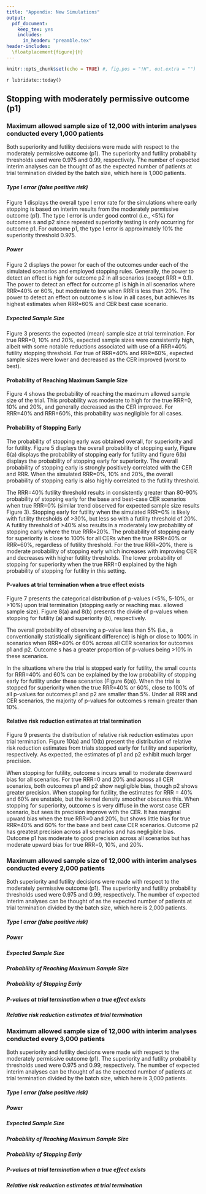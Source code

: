 ```yaml
---
title: "Appendix: New Simulations"
output:
  pdf_document:
    keep_tex: yes
    includes:
      in_header: "preamble.tex"
header-includes:
  \floatplacement{figure}{H}
---
```


```r
knitr::opts_chunk$set(echo = TRUE) #, fig.pos = "!H", out.extra = "")
```

`r lubridate::today()`

## Stopping with moderately permissive outcome (p1)
### Maximum allowed sample size of 12,000 with interim analyses conducted every 1,000 patients

Both superiority and futility decisions were made with respect to the moderately permissive outcome (p1).  The superiority and futility probability thresholds used were 0.975 and 0.99, respectively. The number of expected interim analyses can be thought of as the expected number of patients at trial termination divided by the batch size, which here is 1,000 patients.

##### Type I error (false positive risk)

Figure 1 displays the overall type I error rate for the simulations where early stopping is based on interim results from the moderately permissive outcome (p1). The type I error is under good control (i.e., <5%) for outcomes s and p2 since repeated superiority testing is only occurring for outcome p1. For outcome p1, the type I error is approximately 10% the superiority threshold 0.975. 

\captionsetup[figure]{font=small,labelfont=small}

\begin{figure}
  \caption{Overall type I error rate based on moderately permissive (p1) outcome based stopping rules. Observed type one error rate for each outcome is
  presented by colored bars (see legend). Results by the three categories of control event rates are by rows. Results by the futility thresholds are
  presented on the x-axis.}
  \includegraphics{../p1_plots/batch_size_nb_1000/type_1_error_p1.png}
\end{figure}

##### Power

Figure 2 displays the power for each of the outcomes under each of the simulated scenarios and employed stopping rules. Generally, the power to detect an effect is high for outcome p2 in all scenarios (except RRR = 0.1). The power to detect an effect for outcome p1 is high in all scenarios where RRR=40% or 60%, but moderate to low when RRR is less than 20%. The power to detect an effect on outcome s is low in all cases, but achieves its highest estimates when RRR=60% and CER best case scenario.

\begin{figure}
  \caption{Power under the three relative risk reductions (RRR - upper column label) for each of the outcomes (lower column labels). 
  Power estimates by control event rates are presented by the rows. Power estimates by the futility thresholds are presented on the x-axis}
  \includegraphics{../p1_plots/batch_size_nb_1000/power_all_p1.png}
\end{figure}

\clearpage

##### Expected Sample Size

Figure 3 presents the expected (mean) sample size at trial termination. For true RRR=0, 10% and 20%, expected sample sizes were consistently high, albeit with some notable reductions associated with use of a RRR=40% futility stopping threshold. For true of RRR=40% and RRR=60%, expected sample sizes were lower and decreased as the CER improved (worst to best).

\begin{figure}
  \caption{Expected sample size at trial termination. Results by control event scenarios are presented by rows. Results
  by relative risk reductions are presented by columns. Results by futility thresholds are presented on the x-axis}
  \includegraphics{../p1_plots/batch_size_nb_1000/exp_sample_size_p1.png}
\end{figure}

\clearpage

#### Probability of Reaching Maximum Sample Size

Figure 4 shows the probability of reaching the maximum allowed sample size of the trial.  This probability was moderate to high for the true RRR=0, 10% and 20%, and generally decreased as the CER improved.  For RRR=40% and RRR=60%, this probability was negligible for all cases.

\begin{figure}
  \caption{Probability of reaching maximum sample size for the three control event rates (CER – rows), relative
  risk reductions (RRR – columns), and futility thresholds (x-axis).}
  \includegraphics{../p1_plots/batch_size_nb_1000/prob_reach_max_size_p1.png}
\end{figure}

\clearpage

#### Probability of Stopping Early

The probability of stopping early was obtained overall, for superiority and for futility. Figure 5 displays the overall probability of stopping early, Figure 6(a) displays the probability of stopping early for futility and figure 6(b) displays the probability of stopping early for superiority. The overall probability of stopping early is strongly positively correlated with the CER and RRR. When the simulated RRR=0%, 10% and 20%, the overall probability of stopping early is also highly correlated to the futility threshold. 

\begin{figure}
  \caption{Probability of stopping early due to futility or superiority for the three control event rates (CER – rows), relative risk reductions (RRR – columns), and futility thresholds (x-axis).}
  \includegraphics{../p1_plots/batch_size_nb_1000/prob_stop_early_p1.png}
\end{figure}

The RRR=40% futility threshold results in consistently greater than 80-90% probability of stopping early for the base and best-case CER scenarios when true RRR=0% (similar trend observed for expected sample size results Figure 3). Stopping early for futility when the simulated RRR=0% is likely with futility thresholds of >30%, but less so with a futility threshold of 20%. A futility threshold of >40% also results in a moderately low probability of stopping early where the true RRR=20%. The probability of stopping early for superiority is close to 100% for all CERs when the true RRR=40% or RRR=60%, regardless of futility threshold.  For the true RRR=20%, there is moderate probability of stopping early which increases with improving CER and decreases with higher futility thresholds. The lower probability of stopping for superiority when the true RRR=0 explained by the high probability of stopping for futility in this setting. 

\begin{figure}
\centering
  \caption{Probability of stopping early due to futility, and stopping early due to superiority. Stopping probabilities
  are presented for the three control event rates (CER – rows), relative risk reductions (RRR – columns), and futility thresholds (x-axis).}
  \label{fig:fig}
  \begin{subfigure}{0.8\textwidth}
    \centering
    \caption{}
    \includegraphics{../p1_plots/batch_size_nb_1000/prob_stop_early_fut_p1.png}
  \end{subfigure}
  \begin{subfigure}{0.8\textwidth}
    \centering
    \caption{}
    \includegraphics{../p1_plots/batch_size_nb_1000/prob_stop_early_sup_p1.png}
  \end{subfigure}
\end{figure}

\clearpage

#### P-values at trial termination when a true effect exists

Figure 7 presents the categorical distribution of p-values (<5%, 5-10%, or >10%) upon trial termination (stopping early or reaching max. allowed sample size). Figure 8(a) and 8(b) presents the divide of p-values when stopping for futility (a) and superiority (b), respectively.

The overall probability of observing a p-value less than 5% (i.e., a conventionally statistically significant difference) is high or close to 100% in scenarios when RRR=40% or 60% across all CER scenarios for outcomes p1 and p2. Outcome s has a greater proportion of p-values being >10% in these scenarios.

\begin{figure}
  \caption{Overall probability at trial termination that the p-value (from Fisher’s exact test) at termination of the
  trial is below 5\%, between 5\% and 10\% and greater than 10\%. The rows represent the three control even rate scenarios
  and the columns present the relative risk reduction scenarios.}
  \includegraphics{../p1_plots/batch_size_nb_1000/pvalue_p1.png}
\end{figure}

In the situations where the trial is stopped early for futility, the small counts for RRR=40% and 60% can be explained by the low probability of stopping early for futility under these scenarios (Figure 6(a)). When the trial is stopped for superiority when the true RRR=40% or 60%, close to 100% of all p-values for outcomes p1 and p2 are smaller than 5%.  Under all RRR and CER scenarios, the majority of p-values for outcomes s remain greater than 10%. 

\begin{figure}
\centering
  \caption{Probability that the p-value (from Fisher’s exact test) at termination of the trial is below 5\%, between 5\%
  and 10\% and greater than 10\% for cases where trial was (a) stopped for futility; (b) stopped for superiority. The
  rows represent the three control even rate scenarios and the columns present the relative risk reduction
  scenarios. Note: the denominator in each figure is the number of simulations (not the number of trials stopped for
  futility (a) or superiority (b), and thus, the proportions do not add up to 100\% within one figure. Further, (a) and
  (b) do not include simulations where the trial went to the max. allowed sample size. The bars should be interpreted
  with respect to the relative proportion that fit in each category.}
  \begin{subfigure}{0.8\textwidth}
    \centering
    \caption{}
    \includegraphics{../p1_plots/batch_size_nb_1000/pvalue_fut_p1.png}
  \end{subfigure}
  \bigbreak
  \begin{subfigure}{0.8\textwidth}
    \centering
    \caption{}
    \includegraphics{../p1_plots/batch_size_nb_1000/pvalue_sup_p1.png}
  \end{subfigure}
\end{figure}

\clearpage

#### Relative risk reduction estimates at trial termination

Figure 9 presents the distribution of relative risk reduction estimates upon trial termination. Figure 10(a) and 10(b) present the distribution of relative risk reduction estimates from trials stopped early for futility and superiority, respectively. As expected, the estimates of p1 and p2 exhibit much larger precision.

\begin{figure}
  \caption{Distribution of relative risk reduction estimates (smoothed by a kernel density estimator) for the three
  control event rates (CER – rows), relative risk reductions (RRR – columns) and the three outcomes (legend).}
  \includegraphics{../p1_plots/batch_size_nb_1000/RRRhat_p1.png}
\end{figure}

When stopping for futility, outcome s incurs small to moderate downward bias for all scenarios.  For true RRR=0 and 20% and across all CER scenarios, both outcomes p1 and p2 show negligible bias, though p2 shows greater precision.  When stopping for futility, the estimates for RRR = 40% and 60% are unstable, but the kernel density smoother obscures this. When stopping for superiority, outcome s is very diffuse in the worst case CER scenario, but sees its precision improve with the CER.  It has marginal upward bias when the true RRR=0 and 20%, but shows little bias for true RRR=40% and 60% for the base and best case CER scenarios.  Outcome p2 has greatest precision across all scenarios and has negligible bias.  Outcome p1 has moderate to good precision across all scenarios but has moderate upward bias for true RRR=0, 10%, and 20%.

\begin{figure}
\centering
  \caption{Distribution of relative risk reduction estimates after stopping early for (a) futility; (b) superiority.
  Results are presented for the three control event rates by rows, relative risk reductions (by columns) and the
  three outcomes (legend).}
  \begin{subfigure}{0.8\textwidth}
    \centering
    \caption{}
    \includegraphics{../p1_plots/batch_size_nb_1000/RRRhat_fut_p1.png}
  \end{subfigure}
  \bigbreak
  \begin{subfigure}{0.8\textwidth}
    \centering
    \caption{}
    \includegraphics{../p1_plots/batch_size_nb_1000/RRRhat_sup_p1.png}
  \end{subfigure}
\end{figure}

\clearpage

### Maximum allowed sample size of 12,000 with interim analyses conducted every 2,000 patients

Both superiority and futility decisions were made with respect to the moderately permissive outcome (p1).  The superiority and futility probability thresholds used were 0.975 and 0.99, respectively. The number of expected interim analyses can be thought of as the expected number of patients at trial termination divided by the batch size, which here is 2,000 patients.

##### Type I error (false positive risk)

\begin{figure}
  \caption{Overall type I error rate based on moderately permissive (p1) outcome based stopping rules. Observed type one error rate for each outcome is
  presented by colored bars (see legend). Results by the three categories of control event rates are by rows. Results by the futility thresholds are
  presented on the x-axis.}
  \includegraphics{../p1_plots/batch_size_nb_2000/type_1_error_p1.png}
\end{figure}

\clearpage

##### Power

\begin{figure}
  \caption{Power under the three relative risk reductions (RRR - upper column label) for each of the outcomes (lower column labels). 
  Power estimates by control event rates are presented by the rows. Power estimates by the futility thresholds are presented on the x-axis}
  \includegraphics{../p1_plots/batch_size_nb_2000/power_all_p1.png}
\end{figure}

\clearpage

##### Expected Sample Size

\begin{figure}
  \caption{Expected sample size at trial termination. Results by control event scenarios are presented by rows. Results
  by relative risk reductions are presented by columns. Results by futility thresholds are presented on the x-axis}
  \includegraphics{../p1_plots/batch_size_nb_2000/exp_sample_size_p1.png}
\end{figure}

\clearpage

##### Probability of Reaching Maximum Sample Size

\begin{figure}
  \caption{Probability of reaching maximum sample size for the three control event rates (CER – rows), relative
  risk reductions (RRR – columns), and futility thresholds (x-axis).}
  \includegraphics{../p1_plots/batch_size_nb_2000/prob_reach_max_size_p1.png}
\end{figure}

\clearpage

##### Probability of Stopping Early

\begin{figure}
  \caption{Probability of stopping early due to futility or superiority for the three control event rates (CER – rows), relative risk reductions (RRR – columns), and futility thresholds (x-axis).}
  \includegraphics{../p1_plots/batch_size_nb_2000/prob_stop_early_p1.png}
\end{figure}

\begin{figure}
\centering
  \caption{Probability of stopping early due to futility, and stopping early due to superiority. Stopping probabilities
  are presented for the three control event rates (CER – rows), relative risk reductions (RRR – columns), and futility thresholds (x-axis).}
  \label{fig:fig}
  \begin{subfigure}{0.8\textwidth}
    \centering
    \caption{}
    \includegraphics{../p1_plots/batch_size_nb_2000/prob_stop_early_fut_p1.png}
  \end{subfigure}
  \begin{subfigure}{0.8\textwidth}
    \centering
    \caption{}
    \includegraphics{../p1_plots/batch_size_nb_2000/prob_stop_early_sup_p1.png}
  \end{subfigure}
\end{figure}

\clearpage

##### P-values at trial termination when a true effect exists

\begin{figure}
  \caption{Overall probability at trial termination that the p-value (from Fisher’s exact test) at termination of the
  trial is below 5\%, between 5\% and 10\% and greater than 10\%. The rows represent the three control even rate scenarios
  and the columns present the relative risk reduction scenarios.}
  \includegraphics{../p1_plots/batch_size_nb_3000/pvalue_p1.png}
\end{figure}

\begin{figure}
\centering
  \caption{Probability that the p-value (from Fisher’s exact test) at termination of the trial is below 5\%, between 5\%
  and 10\% and greater than 10\% for cases where trial was (a) stopped for futility; (b) stopped for superiority. The
  rows represent the three control even rate scenarios and the columns present the relative risk reduction
  scenarios. Note: the denominator in each figure is the number of simulations (not the number of trials stopped for
  futility (a) or superiority (b), and thus, the proportions do not add up to 100\% within one figure. Further, (a) and
  (b) do not include simulations where the trial went to the max. allowed sample size. The bars should be interpreted
  with respect to the relative proportion that fit in each category.}
  \begin{subfigure}{0.8\textwidth}
    \centering
    \caption{}
    \includegraphics{../p1_plots/batch_size_nb_2000/pvalue_fut_p1.png}
  \end{subfigure}
  \bigbreak
  \begin{subfigure}{0.8\textwidth}
    \centering
    \caption{}
    \includegraphics{../p1_plots/batch_size_nb_2000/pvalue_sup_p1.png}
  \end{subfigure}
\end{figure}

\clearpage

##### Relative risk reduction estimates at trial termination

\begin{figure}
  \caption{Distribution of relative risk reduction estimates (smoothed by a kernel density estimator) for the three
  control event rates (CER – rows), relative risk reductions (RRR – columns) and the three outcomes (legend).}
  \includegraphics{../p1_plots/batch_size_nb_2000/RRRhat_p1.png}
\end{figure}

\begin{figure}
\centering
  \caption{Distribution of relative risk reduction estimates after stopping early for (a) futility; (b) superiority.
  Results are presented for the three control event rates by rows, relative risk reductions (by columns) and the
  three outcomes (legend).}
  \begin{subfigure}{0.8\textwidth}
    \centering
    \caption{}
    \includegraphics{../p1_plots/batch_size_nb_2000/RRRhat_fut_p1.png}
  \end{subfigure}
  \bigbreak
  \begin{subfigure}{0.8\textwidth}
    \centering
    \caption{}
    \includegraphics{../p1_plots/batch_size_nb_2000/RRRhat_sup_p1.png}
  \end{subfigure}
\end{figure}

\clearpage

### Maximum allowed sample size of 12,000 with interim analyses conducted every 3,000 patients

Both superiority and futility decisions were made with respect to the moderately permissive outcome (p1).  The superiority and futility probability thresholds used were 0.975 and 0.99, respectively. The number of expected interim analyses can be thought of as the expected number of patients at trial termination divided by the batch size, which here is 3,000 patients.

##### Type I error (false positive risk)

\begin{figure}
  \caption{Overall type I error rate based on moderately permissive (p1) outcome based stopping rules. Observed type one error rate for each outcome is
  presented by colored bars (see legend). Results by the three categories of control event rates are by rows. Results by the futility thresholds are
  presented on the x-axis.}
  \includegraphics{../p1_plots/batch_size_nb_3000/type_1_error_p1.png}
\end{figure}

\clearpage

##### Power

\begin{figure}
  \caption{Power under the three relative risk reductions (RRR - upper column label) for each of the outcomes (lower column labels). 
  Power estimates by control event rates are presented by the rows. Power estimates by the futility thresholds are presented on the x-axis}
  \includegraphics{../p1_plots/batch_size_nb_3000/power_all_p1.png}
\end{figure}

\clearpage

##### Expected Sample Size

\begin{figure}
  \caption{Expected sample size at trial termination. Results by control event scenarios are presented by rows. Results
  by relative risk reductions are presented by columns. Results by futility thresholds are presented on the x-axis}
  \includegraphics{../p1_plots/batch_size_nb_3000/exp_sample_size_p1.png}
\end{figure}

\clearpage

##### Probability of Reaching Maximum Sample Size

\begin{figure}
  \caption{Probability of reaching maximum sample size for the three control event rates (CER – rows), relative
  risk reductions (RRR – columns), and futility thresholds (x-axis).}
  \includegraphics{../p1_plots/batch_size_nb_3000/prob_reach_max_size_p1.png}
\end{figure}

\clearpage

##### Probability of Stopping Early

\begin{figure}
  \caption{Probability of stopping early due to futility or superiority for the three control event rates (CER – rows), relative risk reductions (RRR – columns), and futility thresholds (x-axis).}
  \includegraphics{../p1_plots/batch_size_nb_3000/prob_stop_early_p1.png}
\end{figure}

\begin{figure}
\centering
  \caption{Probability of stopping early due to futility, and stopping early due to superiority. Stopping probabilities
  are presented for the three control event rates (CER – rows), relative risk reductions (RRR – columns), and futility thresholds (x-axis).}
  \label{fig:fig}
  \begin{subfigure}{0.8\textwidth}
    \centering
    \caption{}
    \includegraphics{../p1_plots/batch_size_nb_3000/prob_stop_early_fut_p1.png}
  \end{subfigure}
  \begin{subfigure}{0.8\textwidth}
    \centering
    \caption{}
    \includegraphics{../p1_plots/batch_size_nb_3000/prob_stop_early_sup_p1.png}
  \end{subfigure}
\end{figure}

\clearpage

##### P-values at trial termination when a true effect exists

\begin{figure}
  \caption{Overall probability at trial termination that the p-value (from Fisher’s exact test) at termination of the
  trial is below 5\%, between 5\% and 10\% and greater than 10\%. The rows represent the three control even rate scenarios
  and the columns present the relative risk reduction scenarios.}
  \includegraphics{../p1_plots/batch_size_nb_3000/pvalue_p1.png}
\end{figure}

\begin{figure}
\centering
  \caption{Probability that the p-value (from Fisher’s exact test) at termination of the trial is below 5\%, between 5\%
  and 10\% and greater than 10\% for cases where trial was (a) stopped for futility; (b) stopped for superiority. The
  rows represent the three control even rate scenarios and the columns present the relative risk reduction
  scenarios. Note: the denominator in each figure is the number of simulations (not the number of trials stopped for
  futility (a) or superiority (b), and thus, the proportions do not add up to 100\% within one figure. Further, (a) and
  (b) do not include simulations where the trial went to the max. allowed sample size. The bars should be interpreted
  with respect to the relative proportion that fit in each category.}
  \begin{subfigure}{0.8\textwidth}
    \centering
    \caption{}
    \includegraphics{../p1_plots/batch_size_nb_3000/pvalue_fut_p1.png}
  \end{subfigure}
  \bigbreak
  \begin{subfigure}{0.8\textwidth}
    \centering
    \caption{}
    \includegraphics{../p1_plots/batch_size_nb_3000/pvalue_sup_p1.png}
  \end{subfigure}
\end{figure}

\clearpage

##### Relative risk reduction estimates at trial termination

\begin{figure}
  \caption{Distribution of relative risk reduction estimates (smoothed by a kernel density estimator) for the three
  control event rates (CER – rows), relative risk reductions (RRR – columns) and the three outcomes (legend).}
  \includegraphics{../p1_plots/batch_size_nb_3000/RRRhat_p1.png}
\end{figure}

\begin{figure}
\centering
  \caption{Distribution of relative risk reduction estimates after stopping early for (a) futility; (b) superiority.
  Results are presented for the three control event rates by rows, relative risk reductions (by columns) and the
  three outcomes (legend).}
  \begin{subfigure}{0.8\textwidth}
    \centering
    \caption{}
    \includegraphics{../p1_plots/batch_size_nb_3000/RRRhat_fut_p1.png}
  \end{subfigure}
  \bigbreak
  \begin{subfigure}{0.8\textwidth}
    \centering
    \caption{}
    \includegraphics{../p1_plots/batch_size_nb_3000/RRRhat_sup_p1.png}
  \end{subfigure}
\end{figure}

